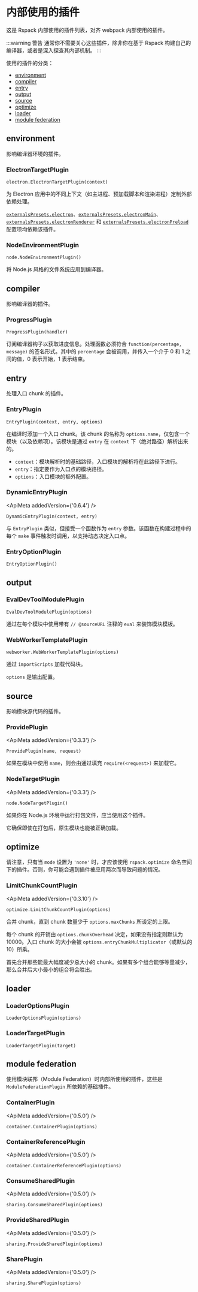
<WebpackLicense from="https://webpack.js.org/plugins/internal-plugins/" />

# 内部使用的插件

这是 Rspack 内部使用的插件列表，对齐 webpack 内部使用的插件。

:::warning 警告
通常你不需要关心这些插件，除非你在基于 Rspack 构建自己的编译器，或者是深入探查其内部机制。
:::

使用的插件的分类：

- [environment](#environment)
- [compiler](#compiler)
- [entry](#entry)
- [output](#output)
- [source](#source)
- [optimize](#optimize)
- [loader](#loader)
- [module federation](#module-federation)

## environment

影响编译器环境的插件。

### ElectronTargetPlugin

`electron.ElectronTargetPlugin(context)`

为 Electron 应用中的不同上下文（如主进程、预加载脚本和渲染进程）定制外部依赖处理。

[`externalsPresets.electron`](/config/externals#electron)、[`externalsPresets.electronMain`](/config/externals#electronmain)、[`externalsPresets.electronRenderer`](/config/externals#electronrenderer) 和 [`externalsPresets.electronPreload`](/config/externals#electronpreload) 配置项均依赖该插件。

### NodeEnvironmentPlugin

`node.NodeEnvironmentPlugin()`

将 Node.js 风格的文件系统应用到编译器。

## compiler

影响编译器的插件。

### ProgressPlugin

`ProgressPlugin(handler)`

订阅编译器钩子以获取进度信息。处理函数必须符合 `function(percentage, message)` 的签名形式。其中的 `percentage` 会被调用，并传入一个介于 0 和 1 之间的值，0 表示开始，1 表示结束。

## entry

处理入口 chunk 的插件。

### EntryPlugin

`EntryPlugin(context, entry, options)`

在编译时添加一个入口 chunk。该 chunk 的名称为 `options.name`，仅包含一个模块（以及依赖项）。该模块是通过 `entry` 在 `context` 下（绝对路径）解析出来的。

- `context`：模块解析时的基础路径，入口模块的解析将在此路径下进行。
- `entry`：指定要作为入口点的模块路径。
- `options`：入口模块的额外配置。

### DynamicEntryPlugin

<ApiMeta addedVersion={'0.6.4'} />

`DynamicEntryPlugin(context, entry)`

与 `EntryPlugin` 类似，但接受一个函数作为 `entry` 参数。该函数在构建过程中的每个 `make` 事件触发时调用，以支持动态决定入口点。

### EntryOptionPlugin

`EntryOptionPlugin()`

## output

### EvalDevToolModulePlugin

`EvalDevToolModulePlugin(options)`

通过在每个模块中使用带有 `// @sourceURL` 注释的 `eval` 来装饰模块模板。

### WebWorkerTemplatePlugin

`webworker.WebWorkerTemplatePlugin(options)`

通过 `importScripts` 加载代码块。

`options` 是输出配置。

## source

影响模块源代码的插件。

### ProvidePlugin

<ApiMeta addedVersion={'0.3.3'} />

`ProvidePlugin(name, request)`

如果在模块中使用 `name`，则会由通过填充 `require(<request>)` 来加载它。

### NodeTargetPlugin

<ApiMeta addedVersion={'0.3.3'} />

`node.NodeTargetPlugin()`

如果你在 Node.js 环境中运行打包文件，应当使用这个插件。

它确保即使在打包后，原生模块也能被正确加载。

## optimize

请注意，只有当 `mode` 设置为 `'none'` 时，才应该使用 `rspack.optimize` 命名空间下的插件。否则，你可能会遇到插件被应用两次而导致问题的情况。

### LimitChunkCountPlugin

<ApiMeta addedVersion={'0.3.10'} />

`optimize.LimitChunkCountPlugin(options)`

合并 chunk，直到 chunk 数量少于 `options.maxChunks` 所设定的上限。

每个 chunk 的开销由 `options.chunkOverhead` 决定，如果没有指定则默认为 10000。入口 chunk 的大小会被 `options.entryChunkMultiplicator`（或默认的 10）所乘。

首先合并那些能最大幅度减少总大小的 chunk。如果有多个组合能够等量减少，那么合并后大小最小的组合将会胜出。

## loader

### LoaderOptionsPlugin

`LoaderOptionsPlugin(options)`

### LoaderTargetPlugin

`LoaderTargetPlugin(target)`

## module federation

使用模块联邦（Module Federation）时内部所使用的插件，这些是 `ModuleFederationPlugin` 所依赖的基础插件。

### ContainerPlugin

<ApiMeta addedVersion={'0.5.0'} />

`container.ContainerPlugin(options)`

### ContainerReferencePlugin

<ApiMeta addedVersion={'0.5.0'} />

`container.ContainerReferencePlugin(options)`

### ConsumeSharedPlugin

<ApiMeta addedVersion={'0.5.0'} />

`sharing.ConsumeSharedPlugin(options)`

### ProvideSharedPlugin

<ApiMeta addedVersion={'0.5.0'} />

`sharing.ProvideSharedPlugin(options)`

### SharePlugin

<ApiMeta addedVersion={'0.5.0'} />

`sharing.SharePlugin(options)`
